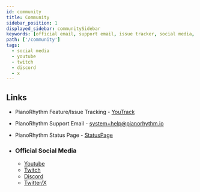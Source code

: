 ```yaml
---
id: community
title: Community
sidebar_position: 1
displayed_sidebar: communitySidebar
keywords: [official email, support email, issue tracker, social media, youtube, twitch, discord]
path: ['/community']
tags:
  - social media
  - youtube
  - twitch
  - discord
  - x
---
```


## Links
- PianoRhythm Feature/Issue Tracking - [YouTrack](https://pianorhythm.myjetbrains.com/youtrack/agiles/100-9/current)
- PianoRhythm Support Email - [system+help@pianorhythm.io](mailto:system+help@pianorhythm.io)
- PianoRhythm Status Page - [StatusPage](https://pianorhythm.statuspage.io/)

- ### Official Social Media
  - [Youtube](https://www.youtube.com/@pianorhythm_io)
  - [Twitch](https://www.twitch.tv/pianorhythm)
  - [Discord](https://discord.gg/Pm2xXxb)
  - [Twitter/X](https://x.com/PianoRhythm_)
